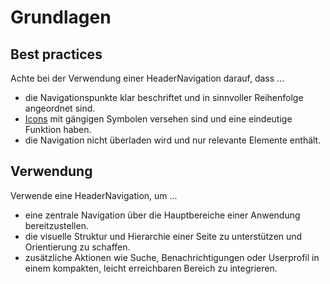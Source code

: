 # Grundlagen

## Best practices

Achte bei der Verwendung einer HeaderNavigation darauf, dass ...

- die Navigationspunkte klar beschriftet und in sinnvoller Reihenfolge
  angeordnet sind.
- [Icons](/03-components/content/icon/overview) mit gängigen Symbolen versehen sind und
  eine eindeutige Funktion haben.
- die Navigation nicht überladen wird und nur relevante Elemente enthält.

## Verwendung

Verwende eine HeaderNavigation, um ...

- eine zentrale Navigation über die Hauptbereiche einer Anwendung
  bereitzustellen.
- die visuelle Struktur und Hierarchie einer Seite zu unterstützen und
  Orientierung zu schaffen.
- zusätzliche Aktionen wie Suche, Benachrichtigungen oder Userprofil in einem
  kompakten, leicht erreichbaren Bereich zu integrieren.
